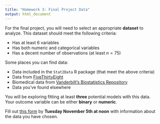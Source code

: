 ```yaml
---
title: "Homework 3: Final Project Data"
output: html_document
---
```


For the final project, you will need to select an appropriate **dataset** to analyze. This dataset should meet the following criteria:

* Has at least 6 variables
* Has both numeric and categorical variables
* Has a decent number of observations (at least $n = 75$)

Some places you can find data:

* Data included in the `Stat2Data` R package (that meet the above criteria)
* Data from [FiveThirtyEight](https://data.fivethirtyeight.com)
* Biomedical data from [Vanderbilt's Biostatistics Repository](http://biostat.mc.vanderbilt.edu/wiki/Main/DataSets)
* Data you've found elsewhere

You will be exploring fitting at least **three** potential models with this data. Your outcome variable can be either **binary** or **numeric**.

Fill out [this form](https://docs.google.com/forms/d/e/1FAIpQLSdUq1xDF64jhVxNrvDNFZnzWUuNFmu446sKDf_w9m4jbvHbLA/viewform?usp=sf_link) by **Tuesday November 5th at noon** with information about the data you have chosen.

